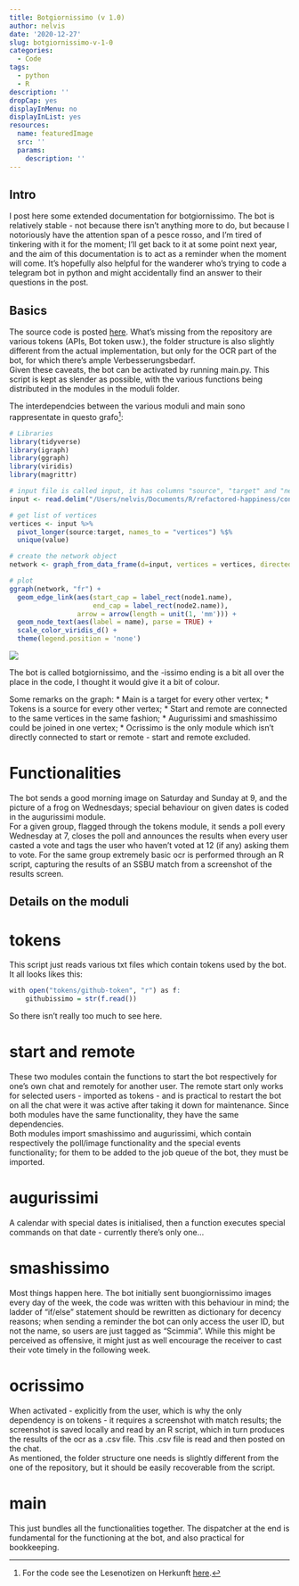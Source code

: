```yaml
---
title: Botgiornissimo (v 1.0)
author: nelvis
date: '2020-12-27'
slug: botgiornissimo-v-1-0
categories:
  - Code
tags:
  - python
  - R
description: ''
dropCap: yes
displayInMenu: no
displayInList: yes
resources:
  name: featuredImage
  src: ''
  params:
    description: ''
---
```


## Intro

I post here some extended documentation for botgiornissimo. The bot is relatively stable - not because there isn't anything more to do, but because I notoriously have the attention span of a pesce rosso, and I'm tired of tinkering with it for the moment; I'll get back to it at some point next year, and the aim of this documentation is to act as a reminder when the moment will come. It's hopefully also helpful for the wanderer who's trying to code a telegram bot in python and might accidentally find an answer to their questions in the post.

## Basics

The source code is posted [here](https://github.com/naelvis/botgiornissimo). What's missing from the repository are various tokens (APIs, Bot token usw.), the folder structure is also slightly different from the actual implementation, but only for the OCR part of the bot, for which there's ample Verbesserungsbedarf.\
Given these caveats, the bot can be activated by running main.py. This script is kept as slender as possible, with the various functions being distributed in the modules in the moduli folder.

The interdependcies between the various moduli and main sono rappresentate in questo grafo[^1]:

```r
# Libraries
library(tidyverse)
library(igraph)
library(ggraph)
library(viridis)
library(magrittr)

# input file is called input, it has columns "source", "target" and "nelvis". "nelvis" is filled with 0 or 1 depending on whether I walked the corresponding edge.
input <- read.delim("/Users/nelvis/Documents/R/refactored-happiness/content/posts/data/moduli.csv", sep = ";")

# get list of vertices
vertices <- input %>% 
  pivot_longer(source:target, names_to = "vertices") %$% 
  unique(value)

# create the network object
network <- graph_from_data_frame(d=input, vertices = vertices, directed=TRUE) 

# plot
ggraph(network, "fr") + 
  geom_edge_link(aes(start_cap = label_rect(node1.name),
                     end_cap = label_rect(node2.name)), 
                 arrow = arrow(length = unit(1, 'mm'))) + 
  geom_node_text(aes(label = name), parse = TRUE) +
  scale_color_viridis_d() +
  theme(legend.position = 'none')
```

![ ](/posts/data/moduli.png)

The bot is called botgiornissimo, and the -issimo ending is a bit all over the place in the code, I thought it would give it a bit of colour.

Some remarks on the graph:
* Main is a target for every other vertex;
* Tokens is a source for every other vertex;
* Start and remote are connected to the same vertices in the same fashion;
* Augurissimi and smashissimo could be joined in one vertex;
* Ocrissimo is the only module which isn't directly connected to start or remote - start and remote excluded.

# Functionalities

The bot sends a good morning image on Saturday and Sunday at 9, and the picture of a frog on Wednesdays; special behaviour on given dates is coded in the augurissimi module.\
For a given group, flagged through the tokens module, it sends a poll every Wednesday at 7, closes the poll and announces the results when every user casted a vote and tags the user who haven't voted at 12 (if any) asking them to vote. For the same group extremely basic ocr is performed through an R script, capturing the results of an SSBU match from a screenshot of the results screen.

## Details on the moduli

# tokens

This script just reads various txt files which contain tokens used by the bot. It all looks likes this:

```r
with open("tokens/github-token", "r") as f:
    githubissimo = str(f.read())
```

So there isn't really too much to see here.

# start and remote

These two modules contain the functions to start the bot respectively for one's own chat and remotely for another user. The remote start only works for selected users - imported as tokens - and is practical to restart the bot on all the chat were it was active after taking it down for maintenance. Since both modules have the same functionality, they have the same dependencies.\
Both modules import smashissimo and augurissimi, which contain respectively the poll/image functionality and the special events functionality; for them to be added to the job queue of the bot, they must be imported.

# augurissimi

A calendar with special dates is initialised, then a function executes special commands on that date - currently there's only one...

# smashissimo

Most things happen here. The bot initially sent buongiornissimo images every day of the week, the code was written with this behaviour in mind; the ladder of "if/else" statement should be rewritten as dictionary for decency reasons; when sending a reminder the bot can only access the user ID, but not the name, so users are just tagged as "Scimmia". While this might be perceived as offensive, it might just as well encourage the receiver to cast their vote timely in the following week.

# ocrissimo

When activated - explicitly from the user, which is why the only dependency is on tokens - it requires a screenshot with match results; the screenshot is saved locally and read by an R script, which in turn produces the results of the ocr as a .csv file. This .csv file is read and then posted on the chat.\
As mentioned, the folder structure one needs is slightly different from the one of the repository, but it should be easily recoverable from the script.

# main

This just bundles all the functionalities together. The dispatcher at the end is fundamental for the functioning at the bot, and also practical for bookkeeping.

[^1]: For the code see the Lesenotizen on Herkunft [here](https://naelvis.github.io/refactored-happiness/posts/herkunft-s-stanišić/).
